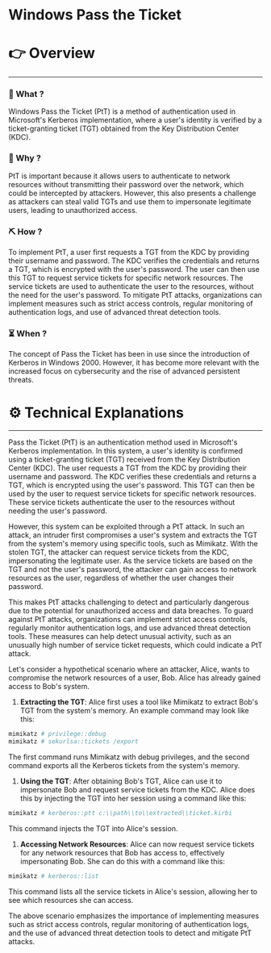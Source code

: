 # Windows Pass the Ticket


# 👉 Overview

---

### 👀 What ?

Windows Pass the Ticket (PtT) is a method of authentication used in Microsoft's Kerberos implementation, where a user's identity is verified by a ticket-granting ticket (TGT) obtained from the Key Distribution Center (KDC).


### 🧐 Why ?

PtT is important because it allows users to authenticate to network resources without transmitting their password over the network, which could be intercepted by attackers. However, this also presents a challenge as attackers can steal valid TGTs and use them to impersonate legitimate users, leading to unauthorized access.


### ⛏️ How ?

To implement PtT, a user first requests a TGT from the KDC by providing their username and password. The KDC verifies the credentials and returns a TGT, which is encrypted with the user's password. The user can then use this TGT to request service tickets for specific network resources. The service tickets are used to authenticate the user to the resources, without the need for the user's password. To mitigate PtT attacks, organizations can implement measures such as strict access controls, regular monitoring of authentication logs, and use of advanced threat detection tools.


### ⏳ When ?

The concept of Pass the Ticket has been in use since the introduction of Kerberos in Windows 2000. However, it has become more relevant with the increased focus on cybersecurity and the rise of advanced persistent threats.


# ⚙️ Technical Explanations

---

Pass the Ticket (PtT) is an authentication method used in Microsoft's Kerberos implementation. In this system, a user's identity is confirmed using a ticket-granting ticket (TGT) received from the Key Distribution Center (KDC). The user requests a TGT from the KDC by providing their username and password. The KDC verifies these credentials and returns a TGT, which is encrypted using the user's password. This TGT can then be used by the user to request service tickets for specific network resources. These service tickets authenticate the user to the resources without needing the user's password.

However, this system can be exploited through a PtT attack. In such an attack, an intruder first compromises a user's system and extracts the TGT from the system's memory using specific tools, such as Mimikatz. With the stolen TGT, the attacker can request service tickets from the KDC, impersonating the legitimate user. As the service tickets are based on the TGT and not the user's password, the attacker can gain access to network resources as the user, regardless of whether the user changes their password.

This makes PtT attacks challenging to detect and particularly dangerous due to the potential for unauthorized access and data breaches. To guard against PtT attacks, organizations can implement strict access controls, regularly monitor authentication logs, and use advanced threat detection tools. These measures can help detect unusual activity, such as an unusually high number of service ticket requests, which could indicate a PtT attack.

Let's consider a hypothetical scenario where an attacker, Alice, wants to compromise the network resources of a user, Bob. Alice has already gained access to Bob's system.

1. **Extracting the TGT**: Alice first uses a tool like Mimikatz to extract Bob's TGT from the system's memory. An example command may look like this:

```bash
mimikatz # privilege::debug
mimikatz # sekurlsa::tickets /export

```

The first command runs Mimikatz with debug privileges, and the second command exports all the Kerberos tickets from the system's memory.

1. **Using the TGT**: After obtaining Bob's TGT, Alice can use it to impersonate Bob and request service tickets from the KDC. Alice does this by injecting the TGT into her session using a command like this:

```bash
mimikatz # kerberos::ptt c:\\path\\to\\extracted\\ticket.kirbi

```

This command injects the TGT into Alice's session.

1. **Accessing Network Resources**: Alice can now request service tickets for any network resources that Bob has access to, effectively impersonating Bob. She can do this with a command like this:

```bash
mimikatz # kerberos::list

```

This command lists all the service tickets in Alice's session, allowing her to see which resources she can access.

The above scenario emphasizes the importance of implementing measures such as strict access controls, regular monitoring of authentication logs, and the use of advanced threat detection tools to detect and mitigate PtT attacks.
